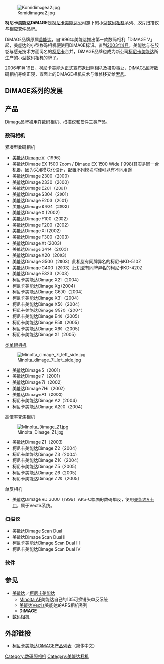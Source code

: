 [[File:Komidimagea2.jpg|thumb]]

'''柯尼卡美能达DiMAGE'''是[[柯尼卡美能达|柯尼卡美能达]]公司旗下的小型[[数码相机|数码相机]]系列、胶片扫描仪与相应软件品牌。

DiMAGE品牌原属[[美能达|美能达]]，自1996年美能达推出第一款数码相机「DiMAGE V」起，美能达的小型数码相机便使用DiMAGE标识。直到[[2003年8月|2003年8月]]，美能达与在胶卷与感光技术方面闻名的[[柯尼卡|柯尼卡]]合并，DiMAGE品牌也成为新公司[[柯尼卡美能达|柯尼卡美能达]]所生产的小型数码相机的牌子。

2006年1月19日，柯尼卡美能达正式宣布退出照相机及摄影事业，DiMAGE品牌数码相机寿终正寝，市面上的DiMAGE相机技术与维修移交给[[索尼|索尼]]。

== DiMAGE系列的发展 ==
==产品==
Dimage品牌被用在数码相机、扫描仪和软件三类产品。
===数码相机===
;紧凑型数码相机
* [[美能达Dimage_V|美能达Dimage V]]（1996）
* [[美能达Dimage_EX|美能达Dimage EX 1500 Zoom]] / Dimage EX 1500 Wide (1998)其实是同一台机器，因为采用模块化设计，配置不同模块时便可以有不同用途
* 美能达Dimage 2300（2000）
* 美能达Dimage 2330（2000）
* 美能达Dimage E201（2001）
* 美能达Dimage S304（2001）
* 美能达Dimage E203（2001）
* 美能达Dimage S404（2002）
* 美能达Dimage X (2002)
* 美能达Dimage F100（2002）
* 美能达Dimage F200（2002）
* 美能达Dimage Xi (2002)
* 美能达Dimage F300（2003）
* 美能达Dimage Xt (2003)
* 美能达Dimage S414（2003）
* 美能达Dimage X20（2003）
* 美能达Dimage G500（2003）此机型有同牌异名的柯尼卡KD-510Z
* 美能达Dimage G400（2003）此机型有同牌异名的柯尼卡KD-420Z
* 美能达Dimage E323（2003）
* 柯尼卡美能达Dimage X21（2004）
* 柯尼卡美能达Dimage Xg (2004)
* 柯尼卡美能达Dimage G600（2004）
* 柯尼卡美能达Dimage X31（2004）
* 柯尼卡美能达Dimage X50（2004）
* 柯尼卡美能达Dimage G530（2004）
* 柯尼卡美能达Dimage E40（2005）
* 柯尼卡美能达Dimage E50（2005）
* 柯尼卡美能达Dimage X60（2005）
* 柯尼卡美能达Dimage X1（2005）

;[[类单眼相机|类单眼相机]]
[[File:Minolta_dimage_7i_left_side.jpg|thumb]]
* 美能达Dimage 5（2001）
* 美能达Dimage 7（2001）
* 美能达Dimage 7i（2002）
* 美能达Dimage 7Hi（2002）
* 美能达Dimage A1（2003）
* 柯尼卡美能达Dimage A2（2004）
* 柯尼卡美能达Dimage A200（2004）

;高倍率变焦相机
[[File:Minolta_Dimage_Z1.jpg|thumb]]
* 美能达Dimage Z1（2003）
* 柯尼卡美能达Dimage Z2（2004）
* 柯尼卡美能达Dimage Z3（2004）
* 柯尼卡美能达Dimage Z10（2004）
* 柯尼卡美能达Dimage Z5（2005）
* 柯尼卡美能达Dimage Z6（2005）
* 柯尼卡美能达Dimage Z20（2005）

;单反相机
* 美能达Dimage RD 3000（1999）APS-C幅面的数码单反，使用[[美能达Vectis|美能达V卡口]]，属于Vectis系统。
===扫描仪===
*美能达Dimage Scan Dual
*美能达Dimage Scan Dual II
*柯尼卡美能达Dimage Scan Dual III
*柯尼卡美能达Dimage Scan Dual IV
===软件===

== 参见 ==
*[[美能达|美能达]]／[[柯尼卡美能达|柯尼卡美能达]]
**[[Minolta_AF|Minolta AF]]美能达自己的135可换镜头单反系统
**[[美能达Vectis|美能达Vectis]]美能达的APS相机系列
**'''DiMAGE'''
*[[数码相机|数码相机]]

== 外部链接 ==
*[https://web.archive.org/web/20081212131242/http://cacn.konicaminolta.com/products/consumer/digital_camera/index.html#dimage 柯尼卡美能达DiMAGE产品列表]（简体中文）

[[Category:数码照相机|Category:数码照相机]]
[[Category:美能达相机|Category:美能达相机]]